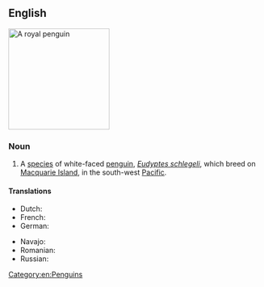 ==English==
{{wikipedia}}
[[Image:RoyalPenguins2.JPG|200px|thumb|right|A royal penguin]]
{{wikispecies|Eudyptes schlegeli}}

===Noun===
{{en-noun}}

# A [[species]] of white-faced [[penguin]], ''[[Eudyptes schlegeli]]'', which breed on [[Macquarie Island]], in the south-west [[Pacific]].

====Translations====
{{trans-top|''Eudyptes schlegeli''}}
* Dutch: {{t|nl|Schlegels pinguïn|m}}
* French: {{t+|fr|gorfou de Schlegel|m}}
* German: {{t+|de|Haubenpinguin|m}}
{{trans-mid}}
* Navajo: {{t|nv|tsídii naʼałkʼaiʼí bítááʼ łitsooígíí}}
* Romanian: {{t|ro|pinguin regal|m}}
* Russian: {{t|ru|пингви́н Шле́геля|m}}
{{trans-bottom}}

[[Category:en:Penguins]]